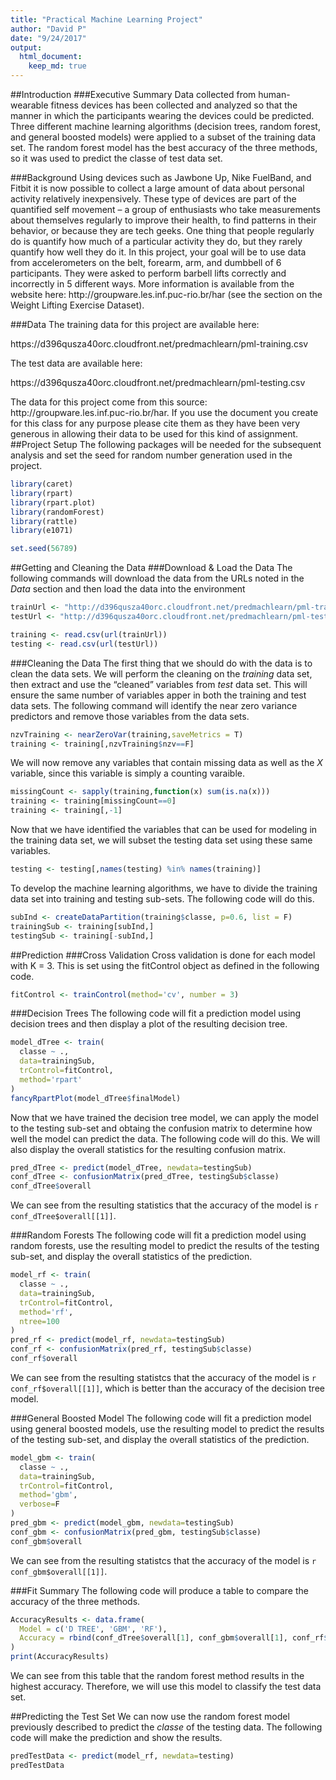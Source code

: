 ```yaml
---
title: "Practical Machine Learning Project"
author: "David P"
date: "9/24/2017"
output: 
  html_document:
    keep_md: true
---
```


##Introduction
###Executive Summary
Data collected from human-wearable fitness devices has been collected and analyzed so that the manner in which the participants wearing the devices could be predicted. Three different machine learning algorithms (decision trees, random forest, and general boosted models) were applied to a subset of the training data set. The random forest model has the best accuracy of the three methods, so it was used to predict the classe of test data set. 


###Background
Using devices such as Jawbone Up, Nike FuelBand, and Fitbit it is now possible to collect a large amount of data about personal activity relatively inexpensively. These type of devices are part of the quantified self movement – a group of enthusiasts who take measurements about themselves regularly to improve their health, to find patterns in their behavior, or because they are tech geeks. One thing that people regularly do is quantify how much of a particular activity they do, but they rarely quantify how well they do it. In this project, your goal will be to use data from accelerometers on the belt, forearm, arm, and dumbbell of 6 participants. They were asked to perform barbell lifts correctly and incorrectly in 5 different ways. More information is available from the website here: http://groupware.les.inf.puc-rio.br/har (see the section on the Weight Lifting Exercise Dataset). 

###Data
The training data for this project are available here:

https://d396qusza40orc.cloudfront.net/predmachlearn/pml-training.csv

The test data are available here:

https://d396qusza40orc.cloudfront.net/predmachlearn/pml-testing.csv

The data for this project come from this source: http://groupware.les.inf.puc-rio.br/har. If you use the document you create for this class for any purpose please cite them as they have been very generous in allowing their data to be used for this kind of assignment. 
##Project Setup
The following packages will be needed for the subsequent analysis and set the seed for random number generation used in the project.
```r
library(caret)
library(rpart)
library(rpart.plot)
library(randomForest)
library(rattle)
library(e1071)

set.seed(56789)
```

##Getting and Cleaning the Data
###Download & Load the Data
The following commands will download the data from the URLs noted in the _Data_ section and then load the data into the environment
```r
trainUrl <- "http://d396qusza40orc.cloudfront.net/predmachlearn/pml-training.csv"
testUrl <- "http://d396qusza40orc.cloudfront.net/predmachlearn/pml-testing.csv"

training <- read.csv(url(trainUrl))
testing <- read.csv(url(testUrl))
```

###Cleaning the Data
The first thing that we should do with the data is to clean the data sets. We will perform the cleaning on the _training_ data set, then extract and use the "cleaned" variables from _test_ data set. This will ensure the same number of variables apper in both the training and test data sets. The following command will identify the near zero variance predictors and remove those variables from the data sets.

```r
nzvTraining <- nearZeroVar(training,saveMetrics = T)
training <- training[,nzvTraining$nzv==F]
```

We will now remove any variables that contain missing data as well as the _X_ variable, since this variable is simply a counting varaible.

```r
missingCount <- sapply(training,function(x) sum(is.na(x)))
training <- training[missingCount==0]
training <- training[,-1]
```

Now that we have identified the variables that can be used for modeling in the training data set, we will subset the testing data set using these same variables. 

```r
testing <- testing[,names(testing) %in% names(training)]
```

To develop the machine learning algorithms, we have to divide the training data set into training and testing sub-sets. The following code will do this.

```r
subInd <- createDataPartition(training$classe, p=0.6, list = F)
trainingSub <- training[subInd,]
testingSub <- training[-subInd,]
```

##Prediction
###Cross Validation
Cross validation is done for each model with K = 3. This is set  using the fitControl object as defined in the following code.
```r
fitControl <- trainControl(method='cv', number = 3)
```

###Decision Trees
The following code will fit a prediction model using decision trees and then display a plot of the resulting decision tree.
```r
model_dTree <- train(
  classe ~ ., 
  data=trainingSub,
  trControl=fitControl,
  method='rpart'
)
fancyRpartPlot(model_dTree$finalModel)
```

Now that we have trained the decision tree model, we can apply the model to the testing sub-set and obtaing the confusion matrix to determine how well the model can predict the data. The following code will do this. We will also display the overall statistics for the resulting confusion matrix. 

```r
pred_dTree <- predict(model_dTree, newdata=testingSub)
conf_dTree <- confusionMatrix(pred_dTree, testingSub$classe)
conf_dTree$overall
```
We can see from the resulting statistics that the accuracy of the model is `r conf_dTree$overall[[1]]`. 

###Random Forests
The following code will fit a prediction model using random forests, use the resulting model to predict the results of the testing sub-set, and display the overall statistics of the prediction. 

```r
model_rf <- train(
  classe ~ ., 
  data=trainingSub,
  trControl=fitControl,
  method='rf',
  ntree=100
)
pred_rf <- predict(model_rf, newdata=testingSub)
conf_rf <- confusionMatrix(pred_rf, testingSub$classe)
conf_rf$overall
```
We can see from the resulting statistcs that the accuracy of the model is `r conf_rf$overall[[1]]`, which is better than the accuracy of the decision tree model. 

###General Boosted Model
The following code will fit a prediction model using general boosted models, use the resulting model to predict the results of the testing sub-set, and display the overall statistics of the prediction. 
```r
model_gbm <- train(
  classe ~ ., 
  data=trainingSub,
  trControl=fitControl,
  method='gbm',
  verbose=F
)
pred_gbm <- predict(model_gbm, newdata=testingSub)
conf_gbm <- confusionMatrix(pred_gbm, testingSub$classe)
conf_gbm$overall
```
We can see from the resulting statistcs that the accuracy of the model is `r conf_gbm$overall[[1]]`.

###Fit Summary
The following code will produce a table to compare the accuracy of the three methods. 
```r
AccuracyResults <- data.frame(
  Model = c('D TREE', 'GBM', 'RF'),
  Accuracy = rbind(conf_dTree$overall[1], conf_gbm$overall[1], conf_rf$overall[1])
)
print(AccuracyResults)
```
We can see from this table that the random forest method results in the highest accuracy. Therefore, we will use this model to classify the test data set. 

##Predicting the Test Set
We can now use the random forest model previously described to predict the _classe_ of the testing data. The following code will make the prediction and show the results.
```r
predTestData <- predict(model_rf, newdata=testing)
predTestData
```

